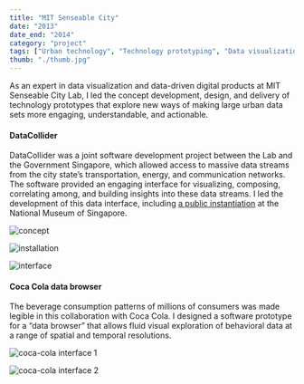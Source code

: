 ```yaml
---
title: "MIT Senseable City"
date: "2013"
date_end: "2014"
category: "project"
tags: ["Urban technology", "Technology prototyping", "Data visualization", "Product development"]
thumb: "./thumb.jpg"
---
```

As an expert in data visualization and data-driven digital products at MIT Senseable City Lab, I led the concept development, design, and delivery of technology prototypes that explore new ways of making large urban data sets more engaging, understandable, and actionable.

<h4>DataCollider</h4>

DataCollider was a joint software development project between the Lab and the Government Singapore, which allowed access to massive data streams from the city state’s transportation, energy, and communication networks. The software provided an engaging interface for visualizing, composing, correlating among, and building insights into these data streams. I led the development of this data interface, including [a public instantiation](https://senseable.mit.edu/datadrives/) at the National Museum of Singapore.

![concept](2.Potential-config.jpg "Early concept drawing for the DataCollider, showing how it can enable citizens' access to Singapore's urban data and create an environment for public discourse")

![installation](2.DD_03.jpg "DataCollider installation at the National Museum of Singapore")

![interface](3.13015631644_f20ba70ffb_o.png "DataCollider interface, which allows the user to transform, compose, and overlay various urban data streams")

<h4>Coca Cola data browser</h4>

The beverage consumption patterns of millions of consumers was made legible in this collaboration with Coca Cola. I designed a software prototype for a “data browser” that allows fluid visual exploration of behavioral data at a range of spatial and temporal resolutions. 

![coca-cola interface 1](screen-cap_5.jpg "Data browser interface")

![coca-cola interface 2](screen-cap_2.jpg "Data browser interface")
